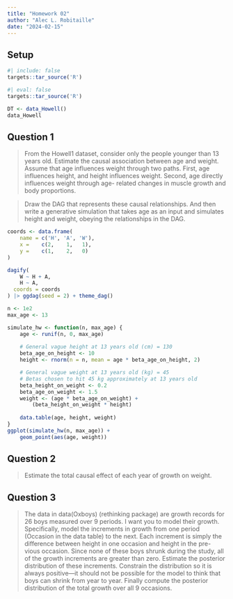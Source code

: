 ```yaml
---
title: "Homework 02"
author: "Alec L. Robitaille"
date: "2024-02-15"
---
```


## Setup

```r
#| include: false
targets::tar_source('R')
```


```r
#| eval: false
targets::tar_source('R')
```
```r
DT <- data_Howell()
data_Howell
```


## Question 1

> From the Howell1 dataset, consider only the people younger than 13 years old.
Estimate the causal association between age and weight. Assume that age
influences weight through two paths. First, age influences height, and height
influences weight. Second, age directly influences weight through age- related
changes in muscle growth and body proportions.

> Draw the DAG that represents these causal relationships. And then write a
generative simulation that takes age as an input and simulates height and
weight, obeying the relationships in the DAG.


```r
coords <- data.frame(
    name = c('H', 'A', 'W'),
    x =    c(2,    1,   1),
    y =    c(1,    2,   0)
)

dagify(
    W ~ H + A,
    H ~ A,
  coords = coords
) |> ggdag(seed = 2) + theme_dag()
```


```r
n <- 1e2
max_age <- 13

simulate_hw <- function(n, max_age) {
	age <- runif(n, 0, max_age)
	
	# General vague height at 13 years old (cm) = 130
	beta_age_on_height <- 10
	height <- rnorm(n = n, mean = age * beta_age_on_height, 2)

	# General vague weight at 13 years old (kg) = 45
	# Betas chosen to hit 45 kg approximately at 13 years old
	beta_height_on_weight <- 0.2
	beta_age_on_weight <- 1.5
	weight <- (age * beta_age_on_weight) + 
		(beta_height_on_weight * height)
	
	data.table(age, height, weight)
}
ggplot(simulate_hw(n, max_age)) + 
	geom_point(aes(age, weight))
```

## Question 2

> Estimate the total causal effect of each year of growth on weight.

## Question 3

> The data in data(Oxboys) (rethinking package) are growth records for 26 boys
measured over 9 periods. I want you to model their growth. Specifically, model
the increments in growth from one period (Occasion in the data table) to the
next. Each increment is simply the difference between height in one occasion and
height in the pre- vious occasion. Since none of these boys shrunk during the
study, all of the growth increments are greater than zero. Estimate the
posterior distribution of these increments. Constrain the distribution so it is
always positive—it should not be possible for the model to think that boys can
shrink from year to year. Finally compute the posterior distribution of the
total growth over all 9 occasions.

